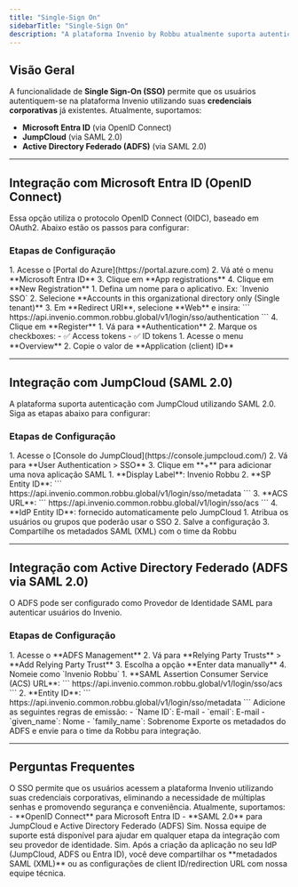 ```yaml
---
title: "Single-Sign On"
sidebarTitle: "Single-Sign On"
description: "A plataforma Invenio by Robbu atualmente suporta autenticação Single Sign-On (SSO) com provedores de identidade que utilizam os protocolos SAML 2.0 e OpenID Connect, incluindo Microsoft Entra ID, JumpCloud e Active Directory Federado via SAML. Essa integração permite que seus usuários acessem o Invenio com suas credenciais corporativas, promovendo segurança e praticidade."
---
```


## Visão Geral

A funcionalidade de **Single Sign-On (SSO)** permite que os usuários autentiquem-se na plataforma Invenio utilizando suas **credenciais corporativas** já existentes. Atualmente, suportamos:

- **Microsoft Entra ID** (via OpenID Connect)
- **JumpCloud** (via SAML 2.0)
- **Active Directory Federado (ADFS)** (via SAML 2.0)

---

## Integração com Microsoft Entra ID (OpenID Connect)

Essa opção utiliza o protocolo OpenID Connect (OIDC), baseado em OAuth2. Abaixo estão os passos para configurar:

### Etapas de Configuração

<Steps>
  <Step title="Criando um Aplicativo no Microsoft Entra ID">
    1. Acesse o [Portal do Azure](https://portal.azure.com)
    2. Vá até o menu **Microsoft Entra ID**
    3. Clique em **App registrations**
    4. Clique em **New Registration**
  </Step>

  <Step title="Configurando o Aplicativo">
    1. Defina um nome para o aplicativo. Ex: `Invenio SSO`
    2. Selecione **Accounts in this organizational directory only (Single tenant)**
    3. Em **Redirect URI**, selecione **Web** e insira:
    ```
    https://api.invenio.common.robbu.global/v1/login/sso/authentication
    ```
    4. Clique em **Register**
  </Step>

  <Step title="Habilitando ID Tokens">
    1. Vá para **Authentication**
    2. Marque os checkboxes:
      - ✅ Access tokens
      - ✅ ID tokens
  </Step>

  <Step title="Obtendo o Application ID">
    1. Acesse o menu **Overview**
    2. Copie o valor de **Application (client) ID**
  </Step>
</Steps>

---

## Integração com JumpCloud (SAML 2.0)

A plataforma suporta autenticação com JumpCloud utilizando SAML 2.0. Siga as etapas abaixo para configurar:

### Etapas de Configuração

<Steps>
  <Step title="Criando Aplicação SAML no JumpCloud">
    1. Acesse o [Console do JumpCloud](https://console.jumpcloud.com/)
    2. Vá para **User Authentication > SSO**
    3. Clique em **+** para adicionar uma nova aplicação SAML
  </Step>

  <Step title="Preenchendo Dados da Aplicação">
    1. **Display Label**: Invenio Robbu
    2. **SP Entity ID**: 
    ```
    https://api.invenio.common.robbu.global/v1/login/sso/metadata
    ```
    3. **ACS URL**: 
    ```
    https://api.invenio.common.robbu.global/v1/login/sso/acs
    ```
    4. **IdP Entity ID**: fornecido automaticamente pelo JumpCloud
  </Step>

  <Step title="Atribuindo Usuários e Salvando">
    1. Atribua os usuários ou grupos que poderão usar o SSO
    2. Salve a configuração
    3. Compartilhe os metadados SAML (XML) com o time da Robbu
  </Step>
</Steps>

---

## Integração com Active Directory Federado (ADFS via SAML 2.0)

O ADFS pode ser configurado como Provedor de Identidade SAML para autenticar usuários do Invenio.

### Etapas de Configuração

<Steps>
  <Step title="Criando Relying Party Trust no ADFS">
    1. Acesse o **ADFS Management**
    2. Vá para **Relying Party Trusts** > **Add Relying Party Trust**
    3. Escolha a opção **Enter data manually**
    4. Nomeie como `Invenio Robbu`
  </Step>

  <Step title="Configurando os Endpoints">
    1. **SAML Assertion Consumer Service (ACS) URL**:
    ```
    https://api.invenio.common.robbu.global/v1/login/sso/acs
    ```
    2. **Entity ID**:
    ```
    https://api.invenio.common.robbu.global/v1/login/sso/metadata
    ```
  </Step>

  <Step title="Configurando as Claims">
    Adicione as seguintes regras de emissão:
    - `Name ID`: E-mail
    - `email`: E-mail
    - `given_name`: Nome
    - `family_name`: Sobrenome
  </Step>

  <Step title="Exportando Metadados">
    Exporte os metadados do ADFS e envie para o time da Robbu para integração.
  </Step>
</Steps>

---

## Perguntas Frequentes

<AccordionGroup>
  <Accordion title="O que é Single Sign-On (SSO)?">
    O SSO permite que os usuários acessem a plataforma Invenio utilizando suas credenciais corporativas, eliminando a necessidade de múltiplas senhas e promovendo segurança e conveniência.
  </Accordion>

  <Accordion title="Quais protocolos são suportados?">
    Atualmente, suportamos:
    - **OpenID Connect** para Microsoft Entra ID
    - **SAML 2.0** para JumpCloud e Active Directory Federado (ADFS)
  </Accordion>

  <Accordion title="A Robbu fornece suporte durante a configuração?">
    Sim. Nossa equipe de suporte está disponível para ajudar em qualquer etapa da integração com seu provedor de identidade.
  </Accordion>

  <Accordion title="É necessário enviar algo para a Robbu após configurar o IdP?">
    Sim. Após a criação da aplicação no seu IdP (JumpCloud, ADFS ou Entra ID), você deve compartilhar os **metadados SAML (XML)** ou as configurações de client ID/redirection URL com nossa equipe técnica.
  </Accordion>
</AccordionGroup>
